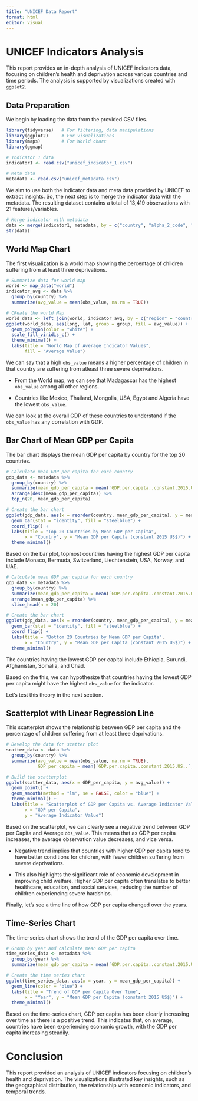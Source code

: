 ---
title: "UNICEF Data Report"
format: html
editor: visual
---

# **UNICEF Indicators Analysis**

This report provides an in-depth analysis of UNICEF indicators data, focusing on children's health and deprivation across various countries and time periods. The analysis is supported by visualizations created with `ggplot2`.

## **Data Preparation**

We begin by loading the data from the provided CSV files.

```{r}
library(tidyverse)   # For filtering, data manipulations
library(ggplot2)     # For visualizations
library(maps)        # For World chart
library(ggmap)

# Indicator 1 data
indicator1 <- read.csv("unicef_indicator_1.csv")

# Meta data
metadata <- read.csv("unicef_metadata.csv")
```

We aim to use both the indicator data and meta data provided by UNICEF to extract insights. So, the next step is to merge the indicator data with the metadata. The resulting dataset contains a total of 13,419 observations with 21 features/variables.

```{r}
# Merge indicator with metadata
data <- merge(indicator1, metadata, by = c("country", "alpha_2_code", "alpha_3_code", "numeric_code"))
str(data)
```

## **World Map Chart**

The first visualization is a world map showing the percentage of children suffering from at least three deprivations.

```{r}

# Summarize data for world map
world <- map_data("world")
indicator_avg <- data %>%
  group_by(country) %>%
  summarize(avg_value = mean(obs_value, na.rm = TRUE))

# CReate the world Map
world_data <- left_join(world, indicator_avg, by = c("region" = "country"))
ggplot(world_data, aes(long, lat, group = group, fill = avg_value)) +
  geom_polygon(color = "white") +
  scale_fill_viridis_c() +
  theme_minimal() +
  labs(title = "World Map of Average Indicator Values",
       fill = "Average Value")

```

We can say that a high `obs_value` means a higher percentage of children in that country are suffering from atleast three severe deprivations.

-   From the World map, we can see that Madagascar has the highest `obs_value` among all other regions.

-   Countries like Mexico, Thailand, Mongolia, USA, Egypt and Algeria have the lowest `obs_value`.

We can look at the overall GDP of these countries to understand if the `obs_value` has any correlation with GDP.

## **Bar Chart of Mean GDP per Capita**

The bar chart displays the mean GDP per capita by country for the top 20 countries.

```{r}
# Calculate mean GDP per capita for each country
gdp_data <- metadata %>%
  group_by(country) %>%
  summarize(mean_gdp_per_capita = mean(`GDP.per.capita..constant.2015.US..`, na.rm = TRUE)) %>%
  arrange(desc(mean_gdp_per_capita)) %>%
  top_n(20, mean_gdp_per_capita)

# Create the bar chart
ggplot(gdp_data, aes(x = reorder(country, mean_gdp_per_capita), y = mean_gdp_per_capita)) +
  geom_bar(stat = "identity", fill = "steelblue") +
  coord_flip() +
  labs(title = "Top 20 Countries by Mean GDP per Capita",
       x = "Country", y = "Mean GDP per Capita (constant 2015 US$)") +
  theme_minimal()


```

Based on the bar plot, topmost countries having the highest GDP per capita include Monaco, Bermuda, Switzerland, Liechtenstein, USA, Norway, and UAE.

```{r}
# Calculate mean GDP per capita for each country
gdp_data <- metadata %>%
  group_by(country) %>%
  summarize(mean_gdp_per_capita = mean(`GDP.per.capita..constant.2015.US..`, na.rm = TRUE)) %>%
  arrange(mean_gdp_per_capita) %>%
  slice_head(n = 20)

# Create the bar chart
ggplot(gdp_data, aes(x = reorder(country, mean_gdp_per_capita), y = mean_gdp_per_capita)) +
  geom_bar(stat = "identity", fill = "steelblue") +
  coord_flip() +
  labs(title = "Bottom 20 Countries by Mean GDP per Capita",
       x = "Country", y = "Mean GDP per Capita (constant 2015 US$)") +
  theme_minimal()

```

The countries having the lowest GDP per capital include Ethiopia, Burundi, Afghanistan, Somalia, and Chad.

Based on the this, we can hypothesize that countries having the lowest GDP per capita might have the highest `obs_value` for the indicator.

Let's test this theory in the next section.

## **Scatterplot with Linear Regression Line**

This scatterplot shows the relationship between GDP per capita and the percentage of children suffering from at least three deprivations.

```{r}

# Develop the data for scatter plot
scatter_data <- data %>%
  group_by(country) %>%
  summarize(avg_value = mean(obs_value, na.rm = TRUE), 
            GDP_per_capita = mean(`GDP.per.capita..constant.2015.US..`, na.rm = TRUE))

# Build the scatterplot
ggplot(scatter_data, aes(x = GDP_per_capita, y = avg_value)) +
  geom_point() +
  geom_smooth(method = "lm", se = FALSE, color = "blue") +
  theme_minimal() +
  labs(title = "Scatterplot of GDP per Capita vs. Average Indicator Value",
       x = "GDP per Capita",
       y = "Average Indicator Value")

```

Based on the scatterplot, we can clearly see a negative trend between GDP per Capita and Average `obs_value`. This means that as GDP per capita increases, the average observation value decreases, and vice versa.

-   Negative trend implies that countries with higher GDP per capita tend to have better conditions for children, with fewer children suffering from severe deprivations.

-   This also highlights the significant role of economic development in improving child welfare. Higher GDP per capita often translates to better healthcare, education, and social services, reducing the number of children experiencing severe hardships.

Finally, let's see a time line of how GDP per capita changed over the years.

## **Time-Series Chart**

The time-series chart shows the trend of the GDP per capita over time.

```{r}
# Group by year and calculate mean GDP per capita
time_series_data <- metadata %>%
  group_by(year) %>%
  summarize(mean_gdp_per_capita = mean(`GDP.per.capita..constant.2015.US..`, na.rm = TRUE))

# Create the time series chart
ggplot(time_series_data, aes(x = year, y = mean_gdp_per_capita)) +
  geom_line(color = "blue") +
  labs(title = "Trend of GDP per Capita Over Time",
       x = "Year", y = "Mean GDP per Capita (constant 2015 US$)") +
  theme_minimal()


```

Based on the time-series chart, GDP per capita has been clearly increasing over time as there is a positive trend. This indicates that, on average, countries have been experiencing economic growth, with the GDP per capita increasing steadily.

# **Conclusion**

This report provided an analysis of UNICEF indicators focusing on children's health and deprivation. The visualizations illustrated key insights, such as the geographical distribution, the relationship with economic indicators, and temporal trends.
